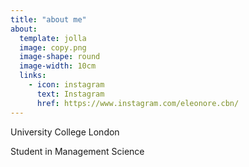 ```yaml
---
title: "about me"
about:
  template: jolla
  image: copy.png
  image-shape: round
  image-width: 10cm
  links: 
    - icon: instagram
      text: Instagram
      href: https://www.instagram.com/eleonore.cbn/
---
```


University College London

Student in Management Science
